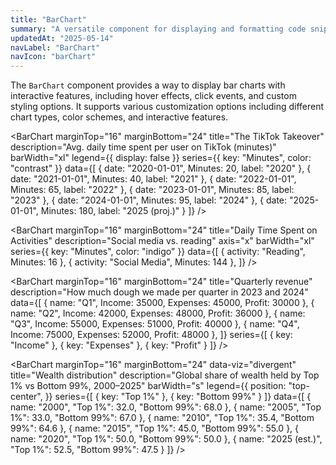 ```yaml
---
title: "BarChart"
summary: "A versatile component for displaying and formatting code snippets with syntax highlighting, copy functionality, and interactive previews."
updatedAt: "2025-05-14"
navLabel: "BarChart"
navIcon: "barChart"
---
```


The `BarChart` component provides a way to display bar charts with interactive features, including hover effects, click events, and custom styling options. It supports various customization options including different chart types, color schemes, and interactive features.

<BarChart
  marginTop="16"
  marginBottom="24"
  title="The TikTok Takeover"
  description="Avg. daily time spent per user on TikTok (minutes)"
  barWidth="xl"
  legend={{
    display: false
  }}
  series={{
    key: "Minutes",
    color: "contrast"
  }}
  data={[
    { date: "2020-01-01", Minutes: 20, label: "2020" },
    { date: "2021-01-01", Minutes: 40, label: "2021" },
    { date: "2022-01-01", Minutes: 65, label: "2022" },
    { date: "2023-01-01", Minutes: 85, label: "2023" },
    { date: "2024-01-01", Minutes: 95, label: "2024" },
    { date: "2025-01-01", Minutes: 180, label: "2025 (proj.)" }
  ]}
/>

<BarChart
  marginTop="16"
  marginBottom="24"
  title="Daily Time Spent on Activities"
  description="Social media vs. reading"
  axis="x"
  barWidth="xl"
  series={{
    key: "Minutes",
    color: "indigo"
  }}
  data={[
    { activity: "Reading", Minutes: 16 },
    { activity: "Social Media", Minutes: 144 },
  ]}
/>

<BarChart
  marginTop="16"
  marginBottom="24"
  title="Quarterly revenue"
  description="How much dough we made per quarter in 2023 and 2024"
    data={[
      { name: "Q1", Income: 35000, Expenses: 45000, Profit: 30000 },
      { name: "Q2", Income: 42000, Expenses: 48000, Profit: 36000 },
      { name: "Q3", Income: 55000, Expenses: 51000, Profit: 40000 },
      { name: "Q4", Income: 75000, Expenses: 52000, Profit: 48000 },
    ]}
    series={[
      { key: "Income" },
      { key: "Expenses" },
      { key: "Profit" }
    ]}
/>

<BarChart
  marginTop="16"
  marginBottom="24"
  data-viz="divergent"
  title="Wealth distribution"
  description="Global share of wealth held by Top 1% vs Bottom 99%, 2000–2025"
  barWidth="s"
  legend={{
    position: "top-center",
  }}
  series={[
    { key: "Top 1%" },
    { key: "Bottom 99%" }
  ]}
  data={[
    { name: "2000", "Top 1%": 32.0, "Bottom 99%": 68.0 },
    { name: "2005", "Top 1%": 33.0, "Bottom 99%": 67.0 },
    { name: "2010", "Top 1%": 35.4, "Bottom 99%": 64.6 },
    { name: "2015", "Top 1%": 45.0, "Bottom 99%": 55.0 },
    { name: "2020", "Top 1%": 50.0, "Bottom 99%": 50.0 },
    { name: "2025 (est.)", "Top 1%": 52.5, "Bottom 99%": 47.5 }
  ]}
/>